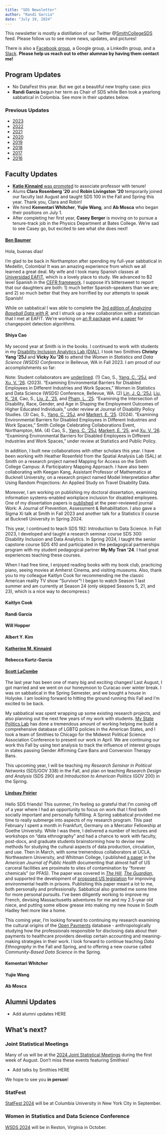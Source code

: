 ```yaml
---
title: "SDS Newsletter"
author: "Randi Garcia"
date: "July 19, 2024"
---
```


This newsletter is mostly a distillation of our Twitter @[SmithCollegeSDS](https://twitter.com/SmithCollegeSDS) feed. Please follow us to see more news, updates, and pictures!

There is also a [Facebook group](
https://www.facebook.com/groups/665780273559948/), a Google group, a LinkedIn group, and a [Slack](https://twitter.com/Miles_Ott/status/1242104426921426945). **Please help us reach out to other alumnae by having them contact me!**

## Program Updates

- No DataFest this year. But we got a beautiful new trophy case: pics 
- **Randi Garcia** begun her term as Chair of SDS while Ben took a yearlong sabbatical in Colombia. See more in their updates below. 

### Previous Updates

- [2023](sds_newsletter_2023.html)
- [2022](sds_newsletter_2022.html)
- [2021](sds_newsletter_2021.html)
- [2020](sds_newsletter_2020.html)
- [2019](sds_newsletter_2019.html)
- [2018](sds_newsletter_2018.html)
- [2017](sds_newsletter_2017.html)
- [2016](sds_newsletter_2016.html)


## Faculty Updates 

- [**Katie Kinnaird** was promoted](https://www.smith.edu/news-events/news/faculty-approved-tenure-promotion) to associate professor with tenure! 
- Alums **Clara Rosenberg '20** and **Robin Livingston '20** temporarily joined our faculty last August and taught SDS 100 in the Fall and Spring this year. Thank you, Clara and Robin! 
- We hired **Kementari Whitcher**, **Yujie Wang**, and **Ab Mosca** who began their positions on July 1. 
- After completing her first year, **Casey Berger** is moving on to pursue a tenure-track job in the Physics Department at Bates College. We're sad to see Casey go, but excited to see what she does next!

#### [Ben Baumer](https://beanumber.github.io/)

Hola, buenas días!

I'm glad to be back in Northampton after spending my full-year sabbatical in Medellín, Colombia!
It was an amazing experience from which we all learned a great deal. 
My wife and I took many Spanish classes at [Universidad EAFIT](https://www.eafit.edu.co/), which is a lovely place to study. 
We advanced to B2 level Spanish in the [CEFR framework](https://en.wikipedia.org/wiki/Common_European_Framework_of_Reference_for_Languages). 
I suppose it's bittersweet to report that our daughters are both: 1) much better Spanish-speakers than we are; and 2) so much better that they are horrified by our attempts to speak Spanish! 

While on sabbatical I was able to complete the [3rd edition of *Analyzing Baseball Data with R*](https://beanumber.github.io/abdwr3e/), and I struck up a new collaboration with a statistician that I met at EAFIT. 
We're working on [an R package](https://github.com/beanumber/tidychangepoint/) and [a paper](https://beanumber.github.io/changepoint-paper/) for changepoint detection algorithms. 


#### Shiya Cao

My second year at Smith is in the books. I continued to work with students in my [Disability Inclusion Analytics Lab (DIAL)](https://scao53.github.io/). I took two Smithies **Christy Yang ’25J** and **Vicky Xu ’26** to attend the *Women in Statistics and Data Science (WSDS) Conference* in Bellevue, WA in Fall 2023. I am proud of our accomplishments so far:

Note: Student collaborators are <u>underlined</u>.
(1) Cao, S., <u>Yang, C. ’25J</u>, and <u>Xu, V. ’26</u>. (2023). “Examining Environmental Barriers for Disabled Employees in Different Industries and Work Spaces,” Women in Statistics and Data Science (WSDS) Conference, Bellevue, WA.
(2) <u>Lin, J. Q. ’25J</u>, <u>Liu, K. ’24</u>, Cao, S., <u>Liu, Z. ’25</u>, and <u>Pham, L. ’25</u>. “Examining the Intersection of Disability, Race, Gender, and Age in Shaping the Employment Outcomes of Higher Educated Individuals,” under review at Journal of Disability Policy Studies. 
(3) Cao, S., <u>Yang, C. ’25J</u>, and <u>Markert, E. ’25</u>. (2024). “Examining Environmental Barriers for Disabled Employees in Different Industries and Work Spaces,” Smith College Celebrating Collaborations Event, Northampton, MA.
(4) Cao, S., <u>Yang, C. ’25J</u>, <u>Markert, E. ’25</u>, and <u>Xu, V. ’26</u>. “Examining Environmental Barriers for Disabled Employees in Different Industries and Work Spaces,” under review at Statistics and Public Policy.

In addition, I built new collaborations with other scholars this year. I have been working with Heather Rosenfeld from the Spatial Analysis Lab (SAL) at Smith on a research project named Mapping for Access on the Smith College Campus: A Participatory Mapping Approach. I have also been collaborating with Keegan Kang, Assistant Professor of Mathematics at Bucknell University, on a research project named Model Interpretation after Using Random Projections: An Applied Study on Travel Disability Data. 

Moreover, I am working on publishing my doctoral dissertation, examining information systems-enabled workplace inclusion for disabled employees. One of my dissertation papers is [published](https://content.iospress.com/articles/work/wor220716) at the peer-reviewed journal Work: A Journal of Prevention, Assessment & Rehabilitation. I also gave a Sigma Xi talk at Smith in Fall 2023 and another talk for a Statistics II course at Bucknell University in Spring 2024. 

This year, I continued to teach SDS 192: Introduction to Data Science. In Fall 2023, I developed and taught a research seminar course SDS 300: Disability Inclusion and Data Analytics. In Spring 2024, I taught the senior capstone course SDS 410 and participated in the pedagogical partnerships program with my student pedagogical partner **My My Tran ’24**. I had great experiences teaching these courses. 

When I had free time, I enjoyed reading books with my book club, practicing piano, seeing movies at Amherst Cinema, and visiting museums. Also, thank you to my colleague Kaitlyn Cook for recommending me the classic American reality TV show “Survivor”! I began to watch Season 1 last summer and am currently at Season 24 (only skipped Seasons 5, 21, and 23), which is a nice way to decompress:)


#### Kaitlyn Cook



#### Randi Garcia



#### Will Hopper



#### Albert Y. Kim



#### [Katherine M. Kinnaird](https://katherinemkinnaird.net/)



#### Rebecca Kurtz-Garcia


#### [Scott LaCombe](www.scottlacombe.com)

The last year has been one of many big and exciting changes! Last August, I got married and we went on our honeymoon to Curacao over winter break. I was on sabbatical in the Spring Semester, and we bought a house in Holyoke. I am looking forward to hitting the ground running this Fall and I'm excited to be back.

My sabbatical was spent wrapping up some existing research projects, and also planning out the next few years of my work with students. [My State Politics Lab](https://www.smith.edu/academics/our-approach-learning/humanities#state-politics-lab-8) has done a tremendous amount of working helping me build a comprehensive database of LGBTQ policies in the American States, and I took a team of Smithies to Chicago for the Midwest Political Science Association Conference to present our work in April. We are continuing our work this Fall by using text analysis to track the influence of interest groups in states passing Gender Affirming Care Bans and Conversion Therapy Bans. 

This upcoming year, I will be teaching my *Research Seminar in Political Networks* (SDS/GOV 338) in the Fall, and plan on teaching *Research Design and Analysis* (SDS 290) and *Introduction to American Politics* (GOV 200) in the Spring. 


#### [Lindsay Poirier](https://lindsaypoirier.github.io/)

Hello SDS friends! This summer, I'm feeling so grateful that I'm coming off of a year where I had an opportunity to focus on work that I find both socially important and personally fulfilling. A Spring sabbatical provided me time to really submerge into aspects of my research program. This past February I spent a month in Frankfurt, Germany on a Mercator Fellowship at Goethe University. While I was there, I delivered a number of lectures and workshops on "data ethnography" and had a chance to work with faculty, post-docs, and graduate students brainstorming how to devise new methods for studying the cultural aspects of data production, circulation, and use. Then in March, with some tremendous collaborators at UCLA, Northeastern University, and Whitman College, I published [a paper](https://ajph.aphapublications.org/doi/10.2105/AJPH.2024.307571) in the *American Journal of Public Health* documenting that almost half of US carceral facilities are proximate to sites of contamination by "forever chemicals" (or PFAS). The paper was covered in *[The Hill](https://thehill.com/policy/energy-environment/4547224-forever-chemicals-pfas-us-prisons-drinking-water-dangerous-levels-study/)*, *[The Guardian](https://www.theguardian.com/environment/2024/apr/08/prisons-contaminated-water-pfas)*, and supported the development of [proposed US legislation](https://www.markey.senate.gov/news/press-releases/senator-markey-rep-pressley-introduce-environmental-health-in-prisons-act) for improving environmental health in prisons. Publishing this paper meant a lot to me, both personally and professionally. Sabbatical also granted me some time for more personal pursuits. I've been diligently working to improve my French, devising Massachusetts adventures for me and my 2.5-year old niece, and putting some elbow grease into making my new house in South Hadley feel more like a home. 

This coming year, I'm looking forward to continuing my research examining the cultural origins of the [Open Payments](https://openpaymentsdata.cms.gov/) database - anthropologically studying how the professionals responsible for disclosing data about their payments to healthcare providers develop certain accounting and meaning-making strategies in their work. I look forward to continue teaching *Data Ethnography* in the Fall and Spring, and to offering a new course called *Community-Based Data Science* in the Spring.

#### Kementari Whitcher


#### Yujie Wang


#### Ab Mosca


## Alumni Updates

- Add alumni updates HERE


## What's next? 


### Joint Statistical Meetings

Many of us will be at the [2024 Joint Statistical Meetings](https://ww2.amstat.org/meetings/jsm/2024/index.cfm) during the first week of August. 
Don't miss these events featuring Smithies!

- Add talks by Smithies HERE

We hope to see you **in person**!


### StatFest

[StatFest 2024](https://community.amstat.org/cmis/events/statfest/statfest-2024) will be at Columbia University in New York City in September.

### Women in Statistics and Data Science Conference

[WSDS 2024](https://ww2.amstat.org/meetings/wsds/2023/) will be in Reston, Virginia in October. 
